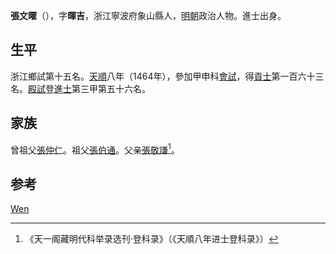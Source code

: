 '''張文曜'''（{{bd|1435年||？}}），字'''暉吉'''，浙江寧波府象山縣人，[[明朝|明朝]]政治人物。進士出身。

== 生平 ==
浙江鄉試第十五名。[[天顺_(明朝)|天順]]八年（1464年），參加甲申科[[會試|會試]]，得[[貢士|貢士]]第一百六十三名。[[殿試|殿試]]登[[進士|進士]]第三甲第五十六名。

== 家族 ==
曾祖父[[張仲仁|張仲仁]]。祖父[[張伯通|張伯通]]。父亲[[張敬謙|張敬謙]]<ref>《天一阁藏明代科举录选刊·登科录》（《天順八年进士登科录》）</ref>。

== 参考 ==
{{reflist}}

{{天順八年甲申科殿試金榜}}

{{Authority control}}
{{DEFAULTSORT:Zhang张}}
[[Category:张姓|Wen]]

{{明朝人物小作品}}